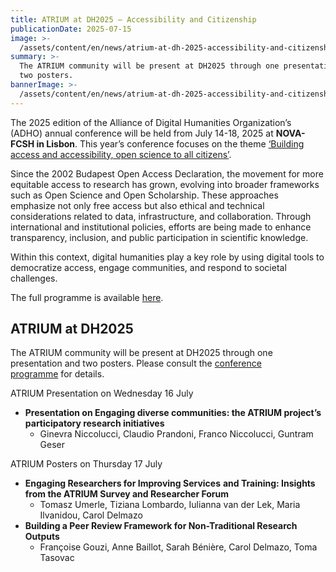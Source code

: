 ```yaml
---
title: ATRIUM at DH2025 – Accessibility and Citizenship
publicationDate: 2025-07-15
image: >-
  /assets/content/en/news/atrium-at-dh-2025-accessibility-and-citizenship/image.png
summary: >-
  The ATRIUM community will be present at DH2025 through one presentation and
  two posters.  
bannerImage: >-
  /assets/content/en/news/atrium-at-dh-2025-accessibility-and-citizenship/bannerImage.jpg
---
```

The 2025 edition of the Alliance of Digital Humanities Organization’s (ADHO) annual conference will be held from July 14-18, 2025 at **NOVA-FCSH in Lisbon**. This year’s conference focuses on the theme [‘Building access and accessibility, open science to all citizens’](https://dh2025.adho.org/).

Since the 2002 Budapest Open Access Declaration, the movement for more equitable access to research has grown, evolving into broader frameworks such as Open Science and Open Scholarship. These approaches emphasize not only free access but also ethical and technical considerations related to data, infrastructure, and collaboration. Through international and institutional policies, efforts are being made to enhance transparency, inclusion, and public participation in scientific knowledge.

Within this context, digital humanities play a key role by using digital tools to democratize access, engage communities, and respond to societal challenges.

The full programme is available [here](https://www.conftool.pro/dh2025/sessions.php).

<Figure src="/assets/content/en/news/atrium-at-dh-2025-accessibility-and-citizenship/screenshot-2025-07-15-at-12.20.50.png" alt="The text 'DH2025 Accessibility & Citizenship' is in blue on the right with a blue graphic image of Lisbon on the left. " alignment="stretch">

</Figure>

## **ATRIUM at DH2025**

The ATRIUM community will be present at DH2025 through one presentation and two posters.  Please consult the [conference programme](https://www.conftool.pro/dh2025/sessions.php) for details. 

ATRIUM Presentation on Wednesday 16 July

* **Presentation on Engaging diverse communities: the ATRIUM project’s participatory research initiatives**
  * Ginevra Niccolucci, Claudio Prandoni, Franco Niccolucci, Guntram Geser

ATRIUM Posters on Thursday 17 July

* **Engaging Researchers for Improving Services** **and Training: Insights from the ATRIUM Survey and Researcher Forum**
  * Tomasz Umerle, Tiziana Lombardo, Iulianna van der Lek, Maria Ilvanidou, Carol Delmazo
* **Building a Peer Review Framework for Non-Traditional Research Outputs**
  * Françoise Gouzi, Anne Baillot, Sarah Bénière, Carol Delmazo, Toma Tasovac
